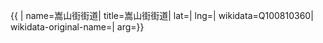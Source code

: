 {{ {{{1|PRC admin/showdata}}}|
name=嵩山街街道|
title=嵩山街街道|
lat=|
lng=|
wikidata=Q100810360|
wikidata-original-name=|
arg={{{arg|}}}}}